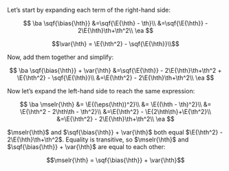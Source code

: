 Let's start by expanding each term of the right-hand side:

$$
\ba
\sqf{\bias{\hth}}
&=\sqf{\E{\hth} - \th}\\
&=\sqf{\E{\hth}} - 2\E{\hth}\th+\th^2\\
\ea
$$

$$\var{\hth} = \E{\hth^2} - \sqf{\E{\hth}}\\$$

Now, add them together and simplify:

$$
\ba
\sqf{\bias{\hth}} + \var{\hth}
&=\sqf{\E{\hth}} - 2\E{\hth}\th+\th^2 + \E{\hth^2} - \sqf{\E{\hth}}\\
&=\E{\hth^2} - 2\E{\hth}\th+\th^2\\
\ea
$$

Now let's expand the left-hand side to reach the same expression:

$$
\ba
\mselr{\hth} 
&= \E{(\eps(\hth))^2}\\
&= \E{(\hth - \th)^2}\\
&= \E{\hth^2 - 2\hth\th - \th^2}\\
&=\E{\hth^2} - \E{2\hth\th}+\E{\th^2}\\
&=\E{\hth^2} - 2\E{\hth}\th+\th^2\\
\ea
$$

$\mselr{\hth}$ and $\sqf{\bias{\hth}} + \var{\hth}$ both equal $\E{\hth^2} - 2\E{\hth}\th+\th^2$. Equality is transitive, so $\mselr{\hth}$ and $\sqf{\bias{\hth}} + \var{\hth}$ are equal to each other:

$$\mselr{\hth} = \sqf{\bias{\hth}} + \var{\hth}$$

